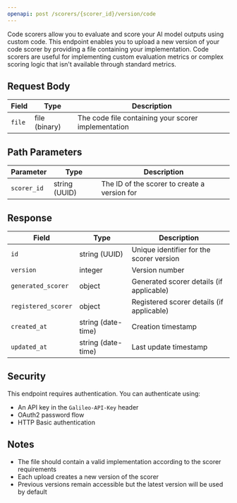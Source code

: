 ```yaml
---
openapi: post /scorers/{scorer_id}/version/code
---
```


Code scorers allow you to evaluate and score your AI model outputs using custom code. This endpoint enables you to upload a new version of your code scorer by providing a file containing your implementation. Code scorers are useful for implementing custom evaluation metrics or complex scoring logic that isn't available through standard metrics.

## Request Body

| Field | Type | Description |
| ----- | ---- | ----------- |
| `file` | file (binary) | The code file containing your scorer implementation |

## Path Parameters

| Parameter | Type | Description |
| --------- | ---- | ----------- |
| `scorer_id` | string (UUID) | The ID of the scorer to create a version for |

## Response

| Field | Type | Description |
| ----- | ---- | ----------- |
| `id` | string (UUID) | Unique identifier for the scorer version |
| `version` | integer | Version number |
| `generated_scorer` | object | Generated scorer details (if applicable) |
| `registered_scorer` | object | Registered scorer details (if applicable) |
| `created_at` | string (date-time) | Creation timestamp |
| `updated_at` | string (date-time) | Last update timestamp |

## Security

This endpoint requires authentication. You can authenticate using:

- An API key in the `Galileo-API-Key` header
- OAuth2 password flow
- HTTP Basic authentication

## Notes

- The file should contain a valid implementation according to the scorer requirements
- Each upload creates a new version of the scorer
- Previous versions remain accessible but the latest version will be used by default